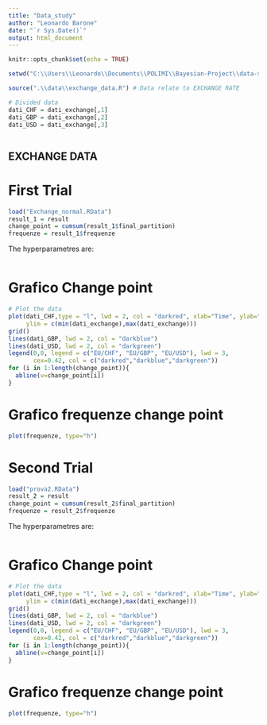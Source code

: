 ```yaml
---
title: "Data_study"
author: "Leonardo Barone"
date: "`r Sys.Date()`"
output: html_document
---
```


```r
knitr::opts_chunk$set(echo = TRUE)
```

```r
setwd("C:\\Users\\Leonardo\\Documents\\POLIMI\\Bayesian-Project\\data-study-of-sampling-strategy")

source(".\\data\\exchange_data.R") # Data relate to EXCHANGE RATE

# Divided data
dati_CHF = dati_exchange[,1]
dati_GBP = dati_exchange[,2]
dati_USD = dati_exchange[,3]

```

```r
```

## EXCHANGE DATA

# First Trial

```r
load("Exchange_normal.RData")
result_1 = result
change_point = cumsum(result_1$final_partition)
frequenze = result_1$frequenze
```
The hyperparametres are:
```r

```


# Grafico Change point

```r
# Plot the data
plot(dati_CHF,type = "l", lwd = 2, col = "darkred", xlab="Time", ylab="Exchange rate",
     ylim = c(min(dati_exchange),max(dati_exchange)))
grid()
lines(dati_GBP, lwd = 2, col = "darkblue")
lines(dati_USD, lwd = 2, col = "darkgreen")
legend(0,0, legend = c("EU/CHF", "EU/GBP", "EU/USD"), lwd = 3, 
       cex=0.42, col = c("darkred","darkblue","darkgreen"))
for (i in 1:length(change_point)){
  abline(v=change_point[i])
}
```

# Grafico frequenze change point
```r
plot(frequenze, type="h")
```
# Second Trial

```r
load("prova2.RData")
result_2 = result
change_point = cumsum(result_2$final_partition)
frequenze = result_2$frequenze
```
The hyperparametres are:
```r

```


# Grafico Change point

```r
# Plot the data
plot(dati_CHF,type = "l", lwd = 2, col = "darkred", xlab="Time", ylab="Exchange rate",
     ylim = c(min(dati_exchange),max(dati_exchange)))
grid()
lines(dati_GBP, lwd = 2, col = "darkblue")
lines(dati_USD, lwd = 2, col = "darkgreen")
legend(0,0, legend = c("EU/CHF", "EU/GBP", "EU/USD"), lwd = 3, 
       cex=0.42, col = c("darkred","darkblue","darkgreen"))
for (i in 1:length(change_point)){
  abline(v=change_point[i])
}
```

# Grafico frequenze change point
```r
plot(frequenze, type="h")
```
